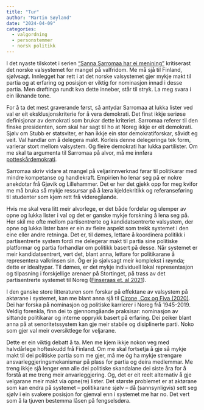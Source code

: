```yaml
---
title: "Tur"
author: "Martin Søyland"
date: "2024-04-09"
categories:
  - valgordning
  - personstemmer
  - norsk politikk
---
```


I det nyaste tilskotet i serien [“Sanna Sarromaa har ei menining”](https://www.vg.no/nyheter/meninger/i/P4W46p/de-intetsigendes-demokrati) kritiserast det norske valsystemet for mangel på valfridom. Me må sjå til Finland, sjølvsagt. Innlegget har rett i at det norske valsystemet gjer mykje makt til partia og at erfaring og posisjon er viktig for nominasjon innad i desse partia. Men drøftinga rundt kva dette inneber, står til stryk. La meg svara i ein liknande tone.

For å ta det mest graverande først, så antydar Sarromaa at lukka lister ved val er eit eksklusjonskriterie for å vera demokrati. Det finst ikkje seriøse definisjonar av demokrati som brukar dette kriteriet. Sarromaa referer til den finske presidenten, som skal har sagt til ho at Noreg ikkje er eit demokrati. Sjølv om Stubb er statsviter, er han ikkje ein stor demokratiforskar, såvidt eg veit. Val handlar om å delegera makt. Korleis denne delegeringa tek form, varierar stort mellom valsystem. Og fleire demokrati har lukka partilister. Om me skal ta argumenta til Sarromaa på alvor, må me innføra
[potteskårdemokrati](https://snl.no/ostrakisme).

Sarromaa skriv vidare at mangel på veljarinnverknad førar til politikarar med mindre kompetanse og handlekraft. Empirien ho lenar seg på er nokre anekdotar frå Gjøvik og Lillehammer. Det er her det gjekk
opp for meg kvifor me må bruka så mykje ressursar på å læra kjeldekritikk og referanseføring til studenter som kjem rett frå videregåande.

Hvis me skal vera litt meir alvorlege, er det både fordelar og ulemper av opne og lukka lister i val og det er ganske mykje forskning å lena seg på. Her skil me ofte mellom partisentrerte og kandidatsentrerte valsystem, der opne og lukka lister bare er ein av fleire aspekt som trekk systemet i den eine eller andre retninga. Det er, til dømes, lettare å koordinera politikk i partisentrerte system fordi me delegerar makt til partia sine politiske platformar og partia forhandlar om politikk basert på desse. Når systemet er meir kandidatsentrert, vert det, blant anna, lettare for politikarane å representera valkrinsen sin. Óg er jo sjølvsagt meir komplekst i røynda; dette er idealtypar. Til dømes, er det mykje individuell lokal representasjon og tilpasning i forskjellige arenaer på Stortinget, på trass av det partisentrerte systemet til Noreg ([Finseraas et. al 2021](https://ejpr.onlinelibrary.wiley.com/doi/full/10.1111/1475-6765.12415)).

I den ganske store litteraturen som forskar på effektane av valsystem på aktørane i systemet, kan me blant anna sjå til [Cirone, Cox og Fiva (2020)](https://doi.org/10.1017/S0003055420000416). Dei har forska på nominasjon og politiske karrierer i Noreg frå 1945-2019. Veldig forenkla, finn dei to gjennomgåande praksisar: nominasjon av sittande politikarar og interne opprykk basert på erfaring. Dei peiker blant anna på at senoritetssystem kan gje meir stabile og disiplinerte parti. Noko som gjer val meir oversiktlege for veljarane.

Dette er ein viktig debatt å ta. Men me kjem ikkje nokon veg med halvdårlege hofteskudd frå Finland. Om me skal fortsetja å gje så mykje makt til dei politiske partia som me gjer, må me óg ha mykje strengare ansvarleggjeringsmekanismar på plass for partia og deira medlemmar. Me treng ikkje sjå lenger enn alle dei politiske skandalane dei siste åra for å forstå at me treng meir anvarleggjering. Og, det er eit reelt alternativ å gje velgarane meir makt via opne(re) lister. Det største problemet er at aktørane som kan endra på systemet -- politikarane sjølv -- då (sannsynligvis) sett seg sjølv i ein svakere posisjon for gjenval enn i systemet me har no. Det vert som å la tjuven bestemma låsen på fengselsdøra.